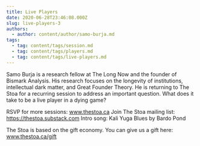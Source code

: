 ```yaml
---
title: Live Players
date: 2020-06-28T23:46:08.000Z
slug: live-players-3
authors:
  - author: content/author/samo-burja.md
tags:
  - tag: content/tags/session.md
  - tag: content/tags/players.md
  - tag: content/tags/live-players.md
---
```


Samo Burja is a research fellow at The Long Now and the founder of Bismark Analysis. His research focuses on the longevity of institutions, intellectual dark matter, and Great Founder Theory. He is returning to The Stoa for a recurring session to address an important question. What does it take to be a live player in a dying game?

RSVP for more sessions: www.thestoa.ca
Join The Stoa mailing list: https://thestoa.substack.com
Intro song: Kali Yuga Blues by Bardo Pond

The Stoa is based on the gift economy. You can give us a gift here: www.thestoa.ca/gift
